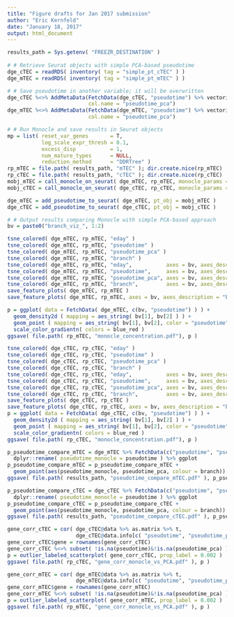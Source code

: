 ```yaml
---
title: "Figure drafts for Jan 2017 submission"
author: "Eric Kernfeld"
date: "January 18, 2017"
output: html_document
---
```


```r

results_path = Sys.getenv( "FREEZR_DESTINATION" )
  
# # Retrieve Seurat objects with simple PCA-based pseudotime
dge_cTEC = readRDS( inventory( tag = "simple_pt_cTEC" ) )
dge_mTEC = readRDS( inventory( tag = "simple_pt_mTEC" ) )

# # Save pseudotime in another variable; it will be overwritten
dge_cTEC %<>% AddMetaData(FetchData(dge_cTEC, "pseudotime") %>% vectorize_preserving_rownames,
                          col.name = "pseudotime_pca")
dge_mTEC %<>% AddMetaData(FetchData(dge_mTEC, "pseudotime") %>% vectorize_preserving_rownames, 
                          col.name = "pseudotime_pca")

# # Run Monocle and save results in Seurat objects
mp = list( reset_var_genes       = T, 
           log_scale_expr_thresh = 0.1,
           excess_disp           = 1,
           num_mature_types      = NULL,
           reduction_method      = "DDRTree" ) 
rp_mTEC = file.path( results_path, "mTEC" ); dir.create.nice(rp_mTEC)
rp_cTEC = file.path( results_path, "cTEC" ); dir.create.nice(rp_cTEC)
mobj_mTEC = call_monocle_on_seurat( dge_mTEC, rp_mTEC, monocle_params = mp, earliest_day = 10.5 )
mobj_cTEC = call_monocle_on_seurat( dge_cTEC, rp_cTEC, monocle_params = mp, earliest_day = 10.5 )

dge_mTEC = add_pseudotime_to_seurat( dge_mTEC, pt_obj = mobj_mTEC )
dge_cTEC = add_pseudotime_to_seurat( dge_cTEC, pt_obj = mobj_cTEC )

# # Output results comparing Monocle with simple PCA-based approach
bv = paste0("branch_viz_", 1:2)

tsne_colored( dge_mTEC, rp_mTEC, "eday" )
tsne_colored( dge_mTEC, rp_mTEC, "pseudotime" )
tsne_colored( dge_mTEC, rp_mTEC, "pseudotime_pca" )
tsne_colored( dge_mTEC, rp_mTEC, "branch" )
tsne_colored( dge_mTEC, rp_mTEC, "eday",           axes = bv, axes_description = "branch_viz" )
tsne_colored( dge_mTEC, rp_mTEC, "pseudotime",     axes = bv, axes_description = "branch_viz" )
tsne_colored( dge_mTEC, rp_mTEC, "pseudotime_pca", axes = bv, axes_description = "branch_viz" )
tsne_colored( dge_mTEC, rp_mTEC, "branch",         axes = bv, axes_description = "branch_viz" )
save_feature_plots( dge_mTEC, rp_mTEC )
save_feature_plots( dge_mTEC, rp_mTEC, axes = bv, axes_description = "branch_viz" )

p = ggplot( data = FetchData( dge_mTEC, c(bv, "pseudotime") ) ) +
  geom_density2d ( mapping = aes_string( bv[1], bv[2] ) ) +
  geom_point ( mapping = aes_string( bv[1], bv[2], color = "pseudotime" ) ) +
  scale_color_gradientn( colors = blue_red )
ggsave( file.path( rp_mTEC, "monocle_concentration.pdf"), p )

tsne_colored( dge_cTEC, rp_cTEC, "eday" )
tsne_colored( dge_cTEC, rp_cTEC, "pseudotime" )
tsne_colored( dge_cTEC, rp_cTEC, "pseudotime_pca" )
tsne_colored( dge_cTEC, rp_cTEC, "branch" )
tsne_colored( dge_cTEC, rp_cTEC, "eday",           axes = bv, axes_description = "branch_viz" )
tsne_colored( dge_cTEC, rp_cTEC, "pseudotime",     axes = bv, axes_description = "branch_viz" )
tsne_colored( dge_cTEC, rp_cTEC, "pseudotime_pca", axes = bv, axes_description = "branch_viz" )
tsne_colored( dge_cTEC, rp_cTEC, "branch",         axes = bv, axes_description = "branch_viz" )
save_feature_plots( dge_cTEC, rp_cTEC )
save_feature_plots( dge_cTEC, rp_cTEC, axes = bv, axes_description = "branch_viz" )
p = ggplot( data = FetchData( dge_cTEC, c(bv, "pseudotime") ) ) +
  geom_density2d ( mapping = aes_string( bv[1], bv[2] ) ) +
  geom_point ( mapping = aes_string( bv[1], bv[2], color = "pseudotime" ) ) +
  scale_color_gradientn( colors = blue_red )
ggsave( file.path( rp_cTEC, "monocle_concentration.pdf"), p )

p_pseudotime_compare_mTEC = dge_mTEC %>% FetchData(c("pseudotime", "pseudotime_pca", "branch")) %>% 
  dplyr::rename( pseudotime_monocle = pseudotime ) %>% ggplot
p_pseudotime_compare_mTEC = p_pseudotime_compare_mTEC + 
  geom_point(aes(pseudotime_monocle, pseudotime_pca, colour = branch))
ggsave( file.path( results_path, "pseudotime_compare_mTEC.pdf" ), p_pseudotime_compare_mTEC )

p_pseudotime_compare_cTEC = dge_cTEC %>% FetchData(c("pseudotime", "pseudotime_pca", "branch")) %>% 
  dplyr::rename( pseudotime_monocle = pseudotime ) %>% ggplot
p_pseudotime_compare_cTEC = p_pseudotime_compare_cTEC + 
  geom_point(aes(pseudotime_monocle, pseudotime_pca, colour = branch))
ggsave( file.path( results_path, "pseudotime_compare_cTEC.pdf" ), p_pseudotime_compare_cTEC )

gene_corr_cTEC = cor( dge_cTEC@data %>% as.matrix %>% t, 
                      dge_cTEC@data.info[c( "pseudotime", "pseudotime_pca" )] %>% as.matrix ) %>% as.data.frame
gene_corr_cTEC$gene = rownames(gene_corr_cTEC)
gene_corr_cTEC %<>% subset( !is.na(pseudotime)&!is.na(pseudotime_pca) )
p = outlier_labeled_scatterplot( gene_corr_cTEC, prop_label = 0.002 ) 
ggsave( file.path( rp_cTEC, "gene_corr_monocle_vs_PCA.pdf" ), p )

gene_corr_mTEC = cor( dge_mTEC@data %>% as.matrix %>% t, 
                      dge_mTEC@data.info[c( "pseudotime", "pseudotime_pca" )] %>% as.matrix ) %>% as.data.frame
gene_corr_mTEC$gene = rownames(gene_corr_mTEC)
gene_corr_mTEC %<>% subset( !is.na(pseudotime)&!is.na(pseudotime_pca) )
p = outlier_labeled_scatterplot( gene_corr_mTEC, prop_label = 0.002 ) 
ggsave( file.path( rp_mTEC, "gene_corr_monocle_vs_PCA.pdf" ), p )

```
